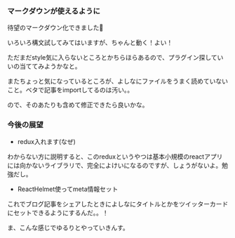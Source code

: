 ### マークダウンが使えるように

待望のマークダウン化できました🎉

いろいろ構文試してみてはいますが、ちゃんと動く！よい！

ただまだstyle気に入らないところとかちらほらあるので、プラグイン探していいの当ててみようかなと。

またちょっと気になっているところが、よしなにファイルをうまく読めていないこと。ベタで記事をimportしてるのは汚い。。

ので、そのあたりも含めて修正できたら良いかな。

### 今後の展望

- redux入れます(なぜ)

わからない方に説明すると、このreduxというやつは基本小規模のreactアプリには向かないライブラリで、完全によけいになるのですが、しょうがないよ。勉強だし。

- ReactHelmet使ってmeta情報セット

これでブログ記事をシェアしたときによしなにタイトルとかをツイッターカードにセットできるようにするんだ。。！

ま、こんな感じでゆるりとやっていきんす。

